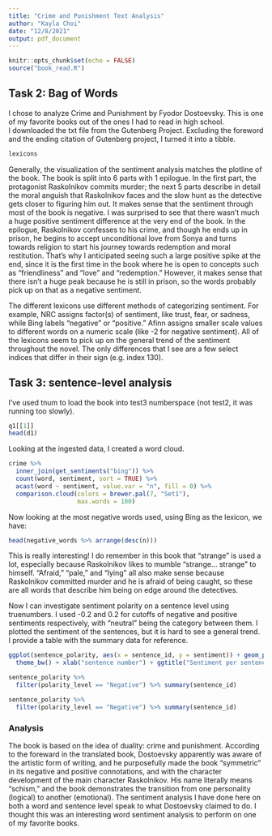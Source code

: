 ```yaml
---
title: "Crime and Punishment Text Analysis"
author: "Kayla Choi"
date: "12/8/2021"
output: pdf_document
---
```


```r
knitr::opts_chunk$set(echo = FALSE)
source("book_read.R")
```

## Task 2: Bag of Words
  
I chose to analyze Crime and Punishment by Fyodor Dostoevsky. This is one of my favorite books out of the ones I had to read in high school.   
I downloaded the txt file from the Gutenberg Project. Excluding the foreword and the ending citation of Gutenberg project, I turned it into a tibble. 
  
```r
lexicons
```
  
  
Generally, the visualization of the sentiment analysis matches the plotline of the book. The book is split into 6 parts with 1 epilogue. In the first part, the protagonist Raskolnikov commits murder; the next 5 parts describe in detail the moral anguish that Raskolnikov faces and the slow hunt as the detective gets closer to figuring him out. It makes sense that the sentiment through most of the book is negative. I was surprised to see that there wasn't much a huge positive sentiment difference at the very end of the book. In the epilogue, Raskolnikov confesses to his crime, and though he ends up in prison, he begins to accept unconditional love from Sonya and turns towards religion to start his journey towards redemption and moral restitution. That's why I anticipated seeing such a large positive spike at the end, since it is the first time in the book where he is open to concepts such as "friendliness" and "love" and "redemption." However, it makes sense that there isn't a huge peak because he is still in prison, so the words probably pick up on that as a negative sentiment.  
  
The different lexicons use different methods of categorizing sentiment. For example, NRC assigns factor(s) of sentiment, like trust, fear, or sadness, while Bing labels "negative" or "positive." Afinn assigns smaller scale values to different words on a numeric scale (like -2 for negative sentiment). All of the lexicons seem to pick up on the general trend of the sentiment throughout the novel. The only differences that I see are a few select indices that differ in their sign (e.g. index 130).    
  
## Task 3: sentence-level analysis
  
I've used tnum to load the book into test3 numberspace (not test2, it was running too slowly).    
  
```r
q1[[1]]
head(d1)
```
  
Looking at the ingested data, I created a word cloud.  
  
```r
crime %>%
  inner_join(get_sentiments("bing")) %>%
  count(word, sentiment, sort = TRUE) %>%
  acast(word ~ sentiment, value.var = "n", fill = 0) %>%
  comparison.cloud(colors = brewer.pal(7, "Set1"),
                   max.words = 100)
```
  
Now looking at the most negative words used, using Bing as the lexicon, we have: 
  
```r
head(negative_words %>% arrange(desc(n)))
```
  
This is really interesting! I do remember in this book that "strange" is used a lot, especially because Raskolnikov likes to mumble "strange... strange" to himself. "Afraid," "pale," and "lying" all also make sense because Raskolnikov committed murder and he is afraid of being caught, so these are all words that describe him being on edge around the detectives.   
  
Now I can investigate sentiment polarity on a sentence level using truenumbers. I used -0.2 and 0.2 for cutoffs of negative and positive sentiments respectively, with "neutral" being the category between them. I plotted the sentiment of the sentences, but it is hard to see a general trend. I provide a table with the summary data for reference.     
  
```r
ggplot(sentence_polarity, aes(x = sentence_id, y = sentiment)) + geom_point() + 
  theme_bw() + xlab("sentence number") + ggtitle("Sentiment per sentence") 

sentence_polarity %>% 
  filter(polarity_level == "Negative") %>% summary(sentence_id)

sentence_polarity %>% 
  filter(polarity_level == "Negative") %>% summary(sentence_id)
```
   
   
### Analysis
  
The book is based on the idea of duality: crime and punishment. According to the foreward in the translated book, Dostoevsky apparently was aware of the artistic form of writing, and he purposefully made the book "symmetric" in its negative and positive connotations, and with the character development of the main character Raskolnikov. His name literally means "schism," and the book demonstrates the transition from one personality (logical) to another (emotional). The sentiment analysis I have done here on both a word and sentence level speak to what Dostoevsky claimed to do. I thought this was an interesting word sentiment analysis to perform on one of my favorite books.   
    